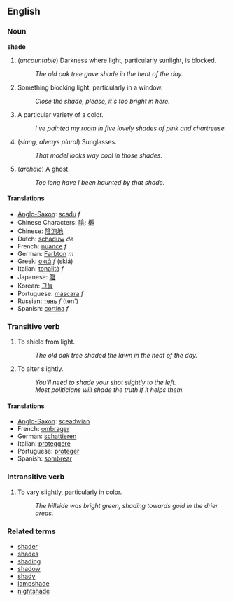 ==English==
===Noun===
'''shade'''

# (''uncountable'') Darkness where light, particularly sunlight, is blocked.
#: ''The old oak tree gave shade in the heat of the day.''
# Something blocking light, particularly in a window.
#: ''Close the shade, please, it's too bright in here.''
# A particular variety of a color.
#: ''I've painted my room in five lovely shades of pink and chartreuse.''
# (''slang, always plural'') Sunglasses.
#: ''That model looks way cool in those shades.''
# (''archaic'') A ghost.
#: ''Too long have I been haunted by that shade.''

====Translations====
*[[Anglo-Saxon]]: [[scadu]] ''f''
*Chinese Characters: [[陰]]; [[樾]]
*Chinese: [[陰涼地]]
*Dutch: [[schaduw]] ''de''
*French: [[nuance]] ''f''
*German: [[Farbton]] ''m''
*Greek: [[σκιά]] ''f'' (skiá)
*Italian: [[tonalità]] ''f''
*Japanese: [[陰]]
*Korean: [[그늘]]
*Portuguese: [[máscara]] ''f''
*Russian: [[тень]] ''f'' (ten')
*Spanish: [[cortina]] ''f''

===Transitive verb===
# To shield from light.
#: ''The old oak tree shaded the lawn in the heat of the day.''
# To alter slightly.
#: ''You'll need to shade your shot slightly to the left.''
#: ''Most politicians will shade the truth if it helps them.''

====Translations====
*[[Anglo-Saxon]]: [[sceadwian]]
*French: [[ombrager]]
*German: [[schattieren]]
*Italian: [[proteggere]]
*Portuguese: [[proteger]]
*Spanish: [[sombrear]]

===Intransitive verb===
# To vary slightly, particularly in color.
#: ''The hillside was bright green, shading towards gold in the drier areas.''

===Related terms===
*[[shader]]
*[[shades]]
*[[shading]]
*[[shadow]]
*[[shady]]
*[[lampshade]]
*[[nightshade]]